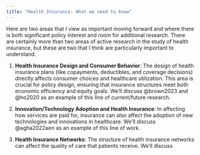 ```yaml
---
title: "Health Insurance: What we need to know"
---
```


Here are two areas that I view as important moving forward and where there is both significant policy interest and room for additional research. There are certainly more than two areas of active research in the study of health insurance, but these are two that I think are particularly important to understand.

1. **Health Insurance Design and Consumer Behavior**: The design of health insurance plans (like copayments, deductibles, and coverage decisions) directly affects consumer choices and healthcare utilization. This area is crucial for policy design, ensuring that insurance structures meet both economic efficiency and equity goals. We'll discuss @brown2023 and @ho2020 as an example of this line of current/future research.

2. **Innovation/Technology Adoption and Health Insurance**: In affecting how services are paid for, insurance can also affect the adoption of new technologies and innovations in healthcare. We'll discuss @agha2022aeri as an example of this line of work.

3. **Health Insurance Networks**: The structure of health insurance networks can affect the quality of care that patients receive. We'll discuss 

